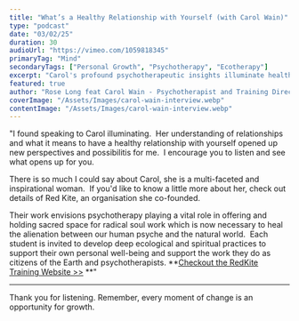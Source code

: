 ```yaml
---
title: "What’s a Healthy Relationship with Yourself (with Carol Wain)"
type: "podcast"
date: "03/02/25"
duration: 30
audioUrl: "https://vimeo.com/1059818345"
primaryTag: "Mind"
secondaryTags: ["Personal Growth", "Psychotherapy", "Ecotherapy"]
excerpt: "Carol's profound psychotherapeutic insights illuminate healthy self-relationships, offering transformative possibilities for personal growth. Experience her professional wisdom firsthand!"
featured: true
author: "Rose Long feat Carol Wain - Psychotherapist and Training Director of Red Kite Training"
coverImage: "/Assets/Images/carol-wain-interview.webp"
contentImage: "/Assets/Images/carol-wain-interview.webp"
---
```


"I found speaking to Carol illuminating.  Her understanding of relationships and what it means to have a healthy relationship with yourself opened up new perspectives and possibilitis for me.  I encourage you to listen and see what opens up for you.

There is so much I could say about Carol, she is a multi-faceted and inspirational woman.  If you'd like to know a little more about her, check out details of Red Kite, an organisation she co-founded.

Their work envisions psychotherapy playing a vital role in offering and holding sacred space for radical soul work which is now necessary to heal the alienation between our human psyche and the natural world.  Each student is invited to develop deep ecological and spiritual practices to support their own personal well-being and support the work they do as citizens of the Earth and psychotherapists. **<u>[Checkout the RedKite Training Website >>](https://theredkite.net/)</u> **"

---

Thank you for listening. Remember, every moment of change is an opportunity for growth.
